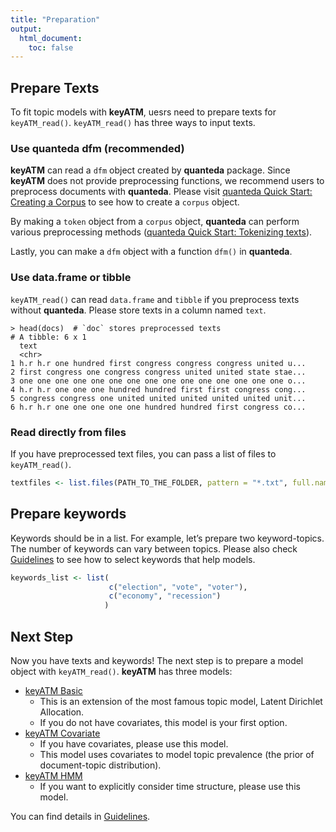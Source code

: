 ```yaml
---
title: "Preparation"
output: 
  html_document:
    toc: false
---
```



## Prepare Texts
To fit topic models with **keyATM**, uesrs need to prepare texts for `keyATM_read()`. `keyATM_read()` has three ways to input texts.

### Use quanteda dfm (recommended)

**keyATM** can read a `dfm` object created by **quanteda** package. Since **keyATM** does not provide preprocessing functions, we recommend users to preprocess documents with **quanteda**. Please visit [quanteda Quick Start: Creating a Corpus](https://quanteda.io/articles/quickstart.html#creating-a-corpus) to see how to create a `corpus` object.

By making a `token` object from a `corpus` object, **quanteda** can perform various preprocessing methods ([quanteda Quick Start: Tokenizing texts](https://quanteda.io/articles/quickstart.html#tokenizing-texts)).

Lastly, you can make a `dfm` object with a function `dfm()` in **quanteda**.


### Use data.frame or tibble
`keyATM_read()` can read `data.frame` and `tibble` if you preprocess texts without **quanteda**. Please store texts in a column named `text`.

```
> head(docs)  # `doc` stores preprocessed texts
# A tibble: 6 x 1
  text                                                                      
  <chr>                                                                     
1 h.r h.r one hundred first congress congress congress united u...
2 first congress one congress congress united united state stae...
3 one one one one one one one one one one one one one one one o...
4 h.r h.r one one one hundred hundred first first congress cong...
5 congress congress one united united united united united unit...
6 h.r h.r one one one one one hundred hundred first congress co...
```

### Read directly from files
If you have preprocessed text files, you can pass a list of files to `keyATM_read()`.

```r
textfiles <- list.files(PATH_TO_THE_FOLDER, pattern = "*.txt", full.names = TRUE)
```

## Prepare keywords

Keywords should be in a list. For example, let's prepare two keyword-topics. The number of keywords can vary between topics. Please also check [Guidelines](Guidlines.html) to see how to select keywords that help models.

```r
keywords_list <- list(
                      c("election", "vote", "voter"),
                      c("economy", "recession")
                     )
```


## Next Step
Now you have texts and keywords! The next step is to prepare a model object with `keyATM_read()`. **keyATM** has three models:

* [keyATM Basic](keyATM_basic.html)
  * This is an extension of the most famous topic model, Latent Dirichlet Allocation.
  * If you do not have covariates, this model is your first option.
* [keyATM Covariate](keyATM_cov.html)
  * If you have covariates, please use this model.
  * This model uses covariates to model topic prevalence (the prior of document-topic distribution).
* [keyATM HMM](keyATM_HMM.html)
  * If you want to explicitly consider time structure, please use this model.


You can find details in [Guidelines](Guidlines.html#which-model-to-use).


